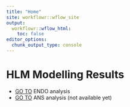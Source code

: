 ```yaml
---
title: "Home"
site: workflowr::wflow_site
output:
  workflowr::wflow_html:
    toc: false
editor_options:
  chunk_output_type: console
---
```


# HLM Modelling Results

* [GO TO](01_ENDO_Modelling.html) ENDO analysis 
* [GO TO](02_ANS_Modelling.html) ANS analysis (not available yet)


